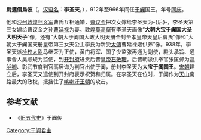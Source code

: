 {{Infobox royalty
| name               = 李圣天
| title              = 于阗国王
| image              = YuTian.jpg
| image_size         =
| caption            = [[敦煌|敦煌]][[莫高窟|莫高窟]]「大朝大寶于闐國大聖大明天子」像
| reign               = 912–966
| spouse            = 王后曹氏
| death_date         = 966年
| death_place        = 
| religion              = [[于闐#宗教|佛教]]
}}
'''尉遲僧烏波'''（{{lang-kho|'''Viśa' Saṃbhava'''}}，[[漢族人名|汉语名]]：'''李圣天'''，{{bd|？||966年|catIdx=Y尉遲}}），912年至966年间任[[于阗|于阗]]国王，年号[[同慶_(于闐)|同庆]]。

他和[[沙州|沙州]][[敦煌|敦煌]][[归义军|归义军]]曹氏互相通婚，[[曹议金|曹议金]]把次女嫁给李圣天为-{后}-，李圣天第三女嫁给曹议金之孙[[曹延禄|曹延禄]]为妻。敦煌[[莫高窟|莫高窟]]有李圣天画像“'''大朝大宝于阗国大圣大明天子'''”像，还有“大朝大于阗国大政大明天册全封至孝皇帝天皇后曹氏”像和“大朝大于阗国天册皇帝第三女天公主李氏为新受[[太傅|太傅]]曹延禄姬供养”像。938年，李圣天派[[检校|检校]][[太尉|太尉]]马继荣为正使，黄门将军、国子少监张再通为副使，殿头承旨、通事舍人吴顺规为监使，到[[开封府|开封府]]进贡后晋[[皇帝|皇帝]][[石敬瑭|石敬瑭]]。后晋朝派供奉官张匡邺为[[鸿胪卿|鸿胪卿]]、彰武节度判官高居诲为判官出使于阗，册封李圣天为'''大宝于阗国王'''。[[宋朝|宋朝]]建立后，李圣天又遣使到开封府表示祝贺和归属。在李圣天在位时，于阗作为[[天山|天山]]南路最大的政权，抵挡住了[[喀喇汗王朝|喀喇汗王朝]]的攻击。 

{{start box}}
{{s-before|？<br />9世纪初：[[尉迟诘|尉迟诘]]}}
{{s-title|[[于阗|于阗]]国王|912年—966年}}
{{s-after|[[尉迟输罗|尉迟输罗]]}}
{{end box}}

==参考文献==
*《[[旧五代史|旧五代史]]》于阗传

{{Monarch-stub}}

[[Category:于阗君主|Category:于阗君主]]